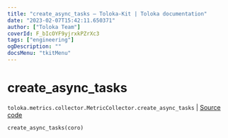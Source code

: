 ```yaml
---
title: "create_async_tasks — Toloka-Kit | Toloka documentation"
date: "2023-02-07T15:42:11.650371"
author: ["Toloka Team"]
coverId: F_bIcOYF9yjrxkPZrXc3
tags: ["engineering"]
ogDescription: ""
docsMenu: "tkitMenu"
---
```


# create_async_tasks
`toloka.metrics.collector.MetricCollector.create_async_tasks` | [Source code](https://github.com/Toloka/toloka-kit/blob/v1.1.3/src/metrics/collector.py#L66)

```python
create_async_tasks(coro)
```